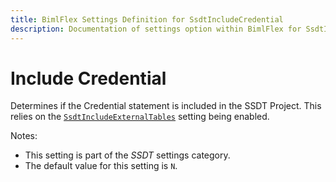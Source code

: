```yaml
---
title: BimlFlex Settings Definition for SsdtIncludeCredential
description: Documentation of settings option within BimlFlex for SsdtIncludeCredential
---
```

<head>
  <meta name="varigenceProduct" content="BimlFlex"></meta>
  <meta name="varigenceArticleType" content="Reference"></meta>
</head>

# Include Credential

Determines if the Credential statement is included in the SSDT Project. This relies on the [`SsdtIncludeExternalTables`](xref:bimlflex-reference-documentation-setting-SsdtIncludeExternalTables) setting being enabled.

Notes:

* This setting is part of the *SSDT* settings category.
* The default value for this setting is `N`.
